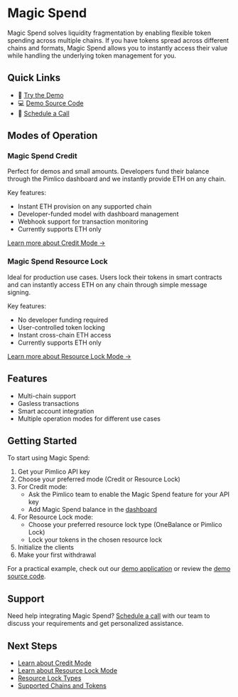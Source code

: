 # Magic Spend

Magic Spend solves liquidity fragmentation by enabling flexible token spending across multiple chains. If you have tokens spread across different chains and formats, Magic Spend allows you to instantly access their value while handling the underlying token management for you.

## Quick Links

- 🚀 [Try the Demo](https://magic.pimlico.io/)
- 💻 [Demo Source Code](https://github.com/pimlicolabs/magic-spend-ui)
- 📅 [Schedule a Call](https://cal.com/sergey-potekhin)

## Modes of Operation

### Magic Spend Credit

Perfect for demos and small amounts. Developers fund their balance through the Pimlico dashboard and we instantly provide ETH on any chain.

Key features:
- Instant ETH provision on any supported chain
- Developer-funded model with dashboard management
- Webhook support for transaction monitoring
- Currently supports ETH only

[Learn more about Credit Mode →](/infra/magic-spend/modes/credit)

### Magic Spend Resource Lock

Ideal for production use cases. Users lock their tokens in smart contracts and can instantly access ETH on any chain through simple message signing.

Key features:
- No developer funding required
- User-controlled token locking
- Instant cross-chain ETH access
- Currently supports ETH only

[Learn more about Resource Lock Mode →](/infra/magic-spend/modes/resource-lock)

## Features

- Multi-chain support
- Gasless transactions
- Smart account integration
- Multiple operation modes for different use cases

## Getting Started

To start using Magic Spend:

1. Get your Pimlico API key
2. Choose your preferred mode (Credit or Resource Lock)
3. For Credit mode:
   - Ask the Pimlico team to enable the Magic Spend feature for your API key
   - Add Magic Spend balance in the [dashboard](https://dashboard.pimlico.io/billing/payment-methods)
4. For Resource Lock mode:
   - Choose your preferred resource lock type (OneBalance or Pimlico Lock)
   - Lock your tokens in the chosen resource lock
5. Initialize the clients
6. Make your first withdrawal

For a practical example, check out our [demo application](https://magic.pimlico.io/) or review the [demo source code](https://github.com/pimlicolabs/magic-spend-ui/blob/main/src/app/transfer/page.tsx).

## Support

Need help integrating Magic Spend? [Schedule a call](https://cal.com/sergey-potekhin) with our team to discuss your requirements and get personalized assistance.

## Next Steps

- [Learn about Credit Mode](/infra/magic-spend/modes/credit)
- [Learn about Resource Lock Mode](/infra/magic-spend/modes/resource-lock)
- [Resource Lock Types](/infra/magic-spend/resource-lock-types)
- [Supported Chains and Tokens](/infra/magic-spend/supported-chains-and-tokens)
